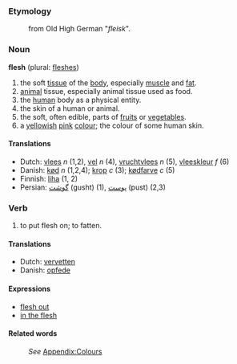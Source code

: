 ===Etymology===
:from Old High German "''fleisk''". 

===Noun===
'''flesh''' (plural: [[fleshes]])

#the soft [[tissue]] of the [[body]], especially [[muscle]] and [[fat]].
#[[animal]] tissue, especially animal tissue used as food.
#the [[human]] body as a physical entity.
#the skin of a human or animal.
#the soft, often edible, parts of [[fruit]]s or [[vegetable]]s. 
#a [[yellow]]ish [[pink]] [[colour]]; the colour of some human skin.

====Translations====
*Dutch: [[vlees]] ''n'' (1,2), [[vel]] ''n'' (4), [[vruchtvlees]] ''n'' (5), [[vleeskleur]] ''f'' (6)
*Danish: [[kød]] ''n'' (1,2,4); [[krop]] ''c'' (3); [[kødfarve]] ''c'' (5)
*Finnish: [[liha]] (1, 2)
*Persian: [[گوشت]] (gusht) (1), [[پوست]] (pust) (2,3)

===Verb===
#to put flesh on; to fatten.

====Translations====
*Dutch: [[vervetten]]
*Danish: [[opfede]]

====Expressions====
*[[flesh out]]
*[[in the flesh]]

====Related words====
:''See'' [[Wiktionary_Appendix:Colours|Appendix:Colours]]